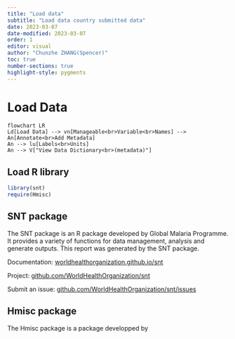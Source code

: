 ```yaml
---
title: "Load data"
subtitle: "Load data country submitted data"
date: 2023-03-07
date-modified: 2023-03-07
order: 1
editor: visual
author: "Chunzhe ZHANG(Spencer)"
toc: true
number-sections: true
highlight-style: pygments
---
```


# Load Data

```mermaid
flowchart LR
Ld[Load Data] --> vn[Manageable<br>Variable<br>Names] --> An[Annotate<br>Add Metadata]
An --> lu[Labels<br>Units]
An --> V["View Data Dictionary<br>(metadata)"]
```

## Load R library

```r
library(snt)
require(Hmisc)
```

::: {#snt-package-intro .callout-tip collapse="true"}
## SNT package

The SNT package is an R package developed by Global Malaria Programme. It provides a variety of functions for data management, analysis and generate outputs. This report was generated by the SNT package.

Documentation: [worldhealthorganization.github.io/](worldhealthorganization.github.io/snt/)[snt](https://worldhealthorganization.github.io/snt/)

Project: [github.com/WorldHealthOrganization/snt](https://github.com/WorldHealthOrganization/snt)

Submit an issue: [github.com/WorldHealthOrganization/snt/issues](https://github.com/WorldHealthOrganization/snt/issues)
:::


::: {#Hmisc-package-intro .callout-tip collapse="true"}
## Hmisc package

The Hmisc package is a package developped by 
:::

